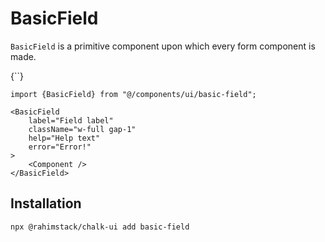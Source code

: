 
# BasicField

`BasicField` is a primitive component upon which every form component is made.

<StorybookButton slug="components-forms-basicfield--docs" />

<Preview>
    <BasicField
        label="Field label"
        className={"w-full gap-1"}
        help="Help text"
        error="Error!"
    >
        <div>{`<Component/>`}</div>
    </BasicField>
</Preview>

```tsx
import {BasicField} from "@/components/ui/basic-field";

<BasicField
    label="Field label"
    className="w-full gap-1"
    help="Help text"
    error="Error!"
>
    <Component />
</BasicField>
```

## Installation

```shell copy
npx @rahimstack/chalk-ui add basic-field
```

